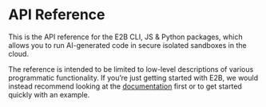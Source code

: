 # API Reference

This is the API reference for the E2B CLI, JS & Python packages, which allows you to run AI-generated code in secure isolated sandboxes in the cloud. 

The reference is intended to be limited to low-level descriptions of various programmatic functionality. If you’re just getting started with E2B, we would instead recommend looking at the [documentation](../docs) first or to get started quickly with an example.
